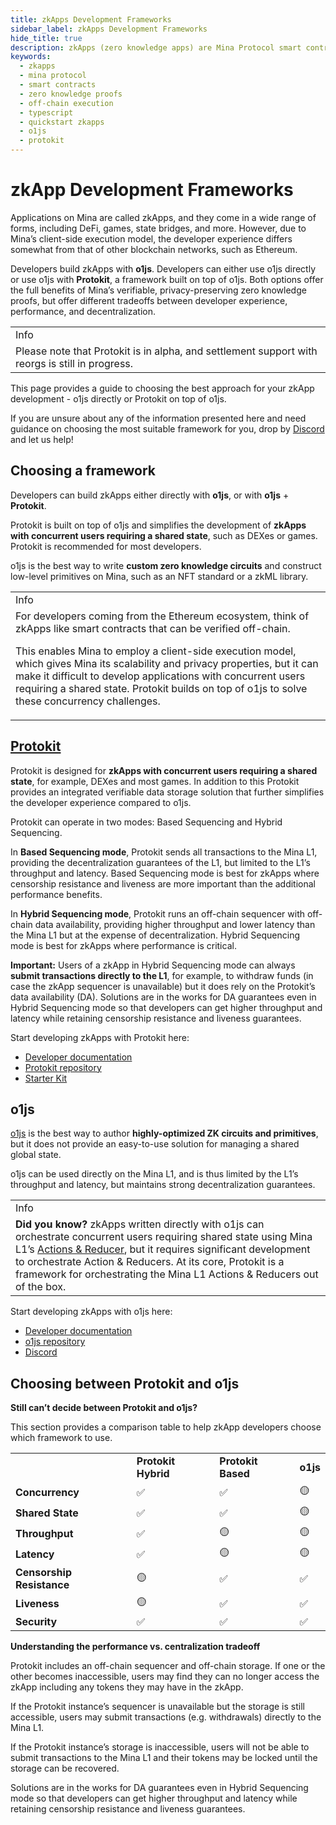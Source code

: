 ```yaml
---
title: zkApps Development Frameworks
sidebar_label: zkApps Development Frameworks
hide_title: true
description: zkApps (zero knowledge apps) are Mina Protocol smart contracts powered by zero knowledge proofs, specifically using zk-SNARKs.
keywords:
  - zkapps
  - mina protocol
  - smart contracts
  - zero knowledge proofs
  - off-chain execution
  - typescript
  - quickstart zkapps
  - o1js
  - protokit
---
```



#  zkApp Development Frameworks

Applications on Mina are called zkApps, and they come in a wide range of forms, including DeFi, games, state bridges, and more. However, due to Mina’s client-side execution model, the developer experience differs somewhat from that of other blockchain networks, such as Ethereum.

Developers build zkApps with **o1js**. Developers can either use o1js directly or use o1js with **Protokit**, a framework built on top of o1js. Both options offer the full benefits of Mina’s verifiable, privacy-preserving zero knowledge proofs, but offer different tradeoffs between developer experience, performance, and decentralization.

<table>
  <tr>
   <td>Info
   </td>
  </tr>
  <tr>
   <td>Please note that Protokit is in alpha, and settlement support with reorgs is still in progress.
   </td>
  </tr>
</table>


This page provides a guide to choosing the best approach for your zkApp development - o1js directly or Protokit on top of o1js.

If you are unsure about any of the information presented here and need guidance on choosing the most suitable framework for you, drop by [Discord](https://discord.gg/minaprotocol) and let us help!


## Choosing a framework

Developers can build zkApps either directly with **o1js**, or with **o1js** + **Protokit**.

Protokit is built on top of o1js and simplifies the development of **zkApps with concurrent users requiring a shared state**, such as DEXes or games. Protokit is recommended for most developers.

o1js is the best way to write **custom zero knowledge circuits** and construct low-level primitives on Mina, such as an NFT standard or a zkML library.


<table>
  <tr>
   <td>Info
   </td>
  </tr>
  <tr>
   <td>For developers coming from the Ethereum ecosystem, think of zkApps like smart contracts that can be verified off-chain. 
<p>
This enables Mina to employ a client-side execution model, which gives Mina its scalability and privacy properties, but it can make it difficult to develop applications with concurrent users requiring a shared state. Protokit builds on top of o1js to solve these concurrency challenges.
   </td>
  </tr>
</table>



## [Protokit](https://docs.minaprotocol.com/zkapps/zkapp-development-frameworks#protokit)

Protokit is designed for **zkApps with concurrent users requiring a shared state**, for example, DEXes and most games. In addition to this Protokit provides an integrated verifiable data storage solution that further simplifies the developer experience compared to o1js. 

Protokit can operate in two modes: Based Sequencing and Hybrid Sequencing.

In **Based Sequencing mode**, Protokit sends all transactions to the Mina L1, providing the decentralization guarantees of the L1, but limited to the L1’s throughput and latency. Based Sequencing mode is best for zkApps where censorship resistance and liveness are more important than the additional performance benefits.

In **Hybrid Sequencing mode**, Protokit runs an off-chain sequencer with off-chain data availability, providing higher throughput and lower latency than the Mina L1 but at the expense of decentralization. Hybrid Sequencing mode is best for zkApps where performance is critical.

**Important:** Users of a zkApp in Hybrid Sequencing mode can always **submit transactions directly to the L1**, for example, to withdraw funds (in case the zkApp sequencer is unavailable) but it does rely on the Protokit’s data availability (DA). Solutions are in the works for DA guarantees even in Hybrid Sequencing mode so that developers can get higher throughput and latency while retaining censorship resistance and liveness guarantees.

Start developing zkApps with Protokit here:



* [Developer documentation](https://protokit.dev/docs/what-is-protokit)
* [Protokit repository](https://github.com/proto-kit)
* [Starter Kit](https://github.com/proto-kit/starter-kit)


## o1js[​](https://docs.minaprotocol.com/zkapps/zkapp-development-frameworks#o1js)

[o1js](https://docs.minaprotocol.com/zkapps/o1js) is the best way to author **highly-optimized ZK circuits and primitives**, but it does not provide an easy-to-use solution for managing a shared global state.

o1js can be used directly on the Mina L1, and is thus limited by the L1’s throughput and latency, but maintains strong decentralization guarantees.


<table>
  <tr>
   <td>Info
   </td>
  </tr>
  <tr>
   <td><strong>Did you know?</strong> zkApps written directly with o1js can orchestrate concurrent users requiring shared state using Mina L1’s <a href="https://docs.minaprotocol.com/zkapps/writing-a-zkapp/feature-overview/actions-and-reducer">Actions & Reducer</a>, but it requires significant development to orchestrate Action & Reducers. At its core, Protokit is a framework for orchestrating the Mina L1 Actions & Reducers out of the box.
   </td>
  </tr>
</table>


Start developing zkApps with o1js here:



* [Developer documentation](https://docs.minaprotocol.com/zkapps/o1js)
* [o1js repository](https://github.com/o1-labs/o1js)
* [Discord](https://discord.gg/minaprotocol)


## Choosing between Protokit and o1js

**Still can’t decide between Protokit and o1js?** 

This section provides a comparison table to help zkApp developers choose which framework to use.


<table>
  <tr>
   <td>
   </td>
   <td><strong>Protokit Hybrid</strong>
   </td>
   <td><strong>Protokit Based</strong>
   </td>
   <td><strong>o1js</strong>
   </td>
  </tr>
  <tr>
   <td><strong>Concurrency</strong>
   </td>
   <td>✅
   </td>
   <td>✅
   </td>
   <td>🟡
   </td>
  </tr>
  <tr>
   <td><strong>Shared State</strong>
   </td>
   <td>✅
   </td>
   <td>✅
   </td>
   <td>🟡
   </td>
  </tr>
  <tr>
   <td><strong>Throughput</strong>
   </td>
   <td>✅
   </td>
   <td>🟡
   </td>
   <td>🟡
   </td>
  </tr>
  <tr>
   <td><strong>Latency</strong>
   </td>
   <td>✅
   </td>
   <td>🟡
   </td>
   <td>🟡
   </td>
  </tr>
  <tr>
   <td><strong>Censorship Resistance</strong>
   </td>
   <td>🟡
   </td>
   <td>✅
   </td>
   <td>✅
   </td>
  </tr>
  <tr>
   <td><strong>Liveness</strong>
   </td>
   <td>🟡
   </td>
   <td>✅
   </td>
   <td>✅
   </td>
  </tr>
  <tr>
   <td><strong>Security</strong>
   </td>
   <td>✅
   </td>
   <td>✅
   </td>
   <td>✅
   </td>
  </tr>
</table>


**Understanding the performance vs. centralization tradeoff**

Protokit includes an off-chain sequencer and off-chain storage. If one or the other becomes inaccessible, users may find they can no longer access the zkApp including any tokens they may have in the zkApp.

If the Protokit instance’s sequencer is unavailable but the storage is still accessible, users may submit transactions (e.g. withdrawals) directly to the Mina L1.

If the Protokit instance’s storage is inaccessible, users will not be able to submit transactions to the Mina L1 and their tokens may be locked until the storage can be recovered.

Solutions are in the works for DA guarantees even in Hybrid Sequencing mode so that developers can get higher throughput and latency while retaining censorship resistance and liveness guarantees.



